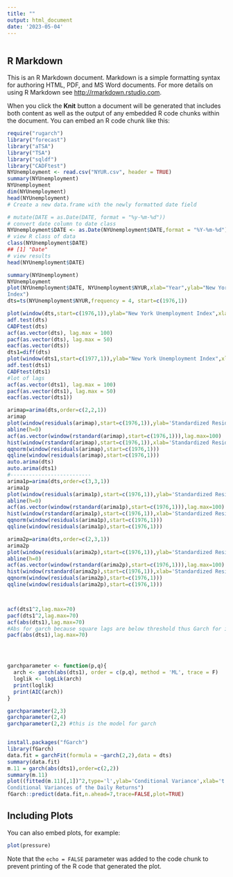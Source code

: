 ```yaml
---
title: ""
output: html_document
date: '2023-05-04'
---
```


```r


```

## R Markdown

This is an R Markdown document. Markdown is a simple formatting syntax for authoring HTML, PDF, and MS Word documents. For more details on using R Markdown see <http://rmarkdown.rstudio.com>.

When you click the **Knit** button a document will be generated that includes both content as well as the output of any embedded R code chunks within the document. You can embed an R code chunk like this:

```r
require("rugarch")
library("forecast")
library("aTSA")
library("TSA")
library("sqldf")
library("CADFtest")
NYUnemployment <- read.csv("NYUR.csv", header = TRUE)
summary(NYUnemployment)
NYUnemployment
dim(NYUnemployment)
head(NYUnemployment)
# Create a new data.frame with the newly formatted date field

# mutate(DATE = as.Date(DATE, format = "%y-%m-%d"))
# convert date column to date class
NYUnemployment$DATE <- as.Date(NYUnemployment$DATE,format = "%Y-%m-%d")
# view R class of data
class(NYUnemployment$DATE)
## [1] "Date"
# view results
head(NYUnemployment$DATE)

summary(NYUnemployment)
NYUnemployment
plot(NYUnemployment$DATE, NYUnemployment$NYUR,xlab="Year",ylab="New York Unemployment
Index")
dts=ts(NYUnemployment$NYUR,frequency = 4, start=c(1976,1))

plot(window(dts,start=c(1976,1)),ylab="New York Unemployment Index",xlab="Year")
adf.test(dts)
CADFtest(dts)
acf(as.vector(dts), lag.max = 100)
pacf(as.vector(dts), lag.max = 50)
eacf(as.vector(dts))
dts1=diff(dts)
plot(window(dts1,start=c(1977,1)),ylab="New York Unemployment Index",xlab="Year")
adf.test(dts1)
CADFtest(dts1)
#lot of lags
acf(as.vector(dts1), lag.max = 100)
pacf(as.vector(dts1), lag.max = 50)
eacf(as.vector(dts1))

arimap=arima(dts,order=c(2,2,1))
arimap
plot(window(residuals(arimap),start=c(1976,1)),ylab='Standardized Residuals',type='o')
abline(h=0)
acf(as.vector(window(rstandard(arimap),start=c(1976,1))),lag.max=100)
hist(window(rstandard(arimap),start=c(1976,1)),xlab='Standardized Residuals')
qqnorm(window(residuals(arimap),start=c(1976,1)))
qqline(window(residuals(arimap),start=c(1976,1)))
auto.arima(dts)
auto.arima(dts1)
#--------------------------
arima1p=arima(dts,order=c(3,3,1))
arima1p
plot(window(residuals(arima1p),start=c(1976,1)),ylab='Standardized Residuals',type='o')
abline(h=0)
acf(as.vector(window(rstandard(arima1p),start=c(1976,1))),lag.max=100)
hist(window(rstandard(arima1p),start=c(1976,1)),xlab='Standardized Residuals')
qqnorm(window(residuals(arima1p),start=c(1976,1)))
qqline(window(residuals(arima1p),start=c(1976,1)))

arima2p=arima(dts,order=c(2,3,1))
arima2p
plot(window(residuals(arima2p),start=c(1976,1)),ylab='Standardized Residuals',type='o')
abline(h=0)
acf(as.vector(window(rstandard(arima2p),start=c(1976,1))),lag.max=100)
hist(window(rstandard(arima2p),start=c(1976,1)),xlab='Standardized Residuals')
qqnorm(window(residuals(arima2p),start=c(1976,1)))
qqline(window(residuals(arima2p),start=c(1976,1)))



acf(dts1^2,lag.max=70)
pacf(dts1^2,lag.max=70)
acf(abs(dts1),lag.max=70)
#Abs for garch because square lags are below threshold thus Garch for implementation
pacf(abs(dts1),lag.max=70)




garchparameter <- function(p,q){
  arch <- garch(abs(dts1), order = c(p,q), method = 'ML', trace = F)
  loglik <- logLik(arch)
  print(loglik)
  print(AIC(arch))
}

garchparameter(2,3)
garchparameter(2,4)
garchparameter(2,2) #this is the model for garch


install.packages("fGarch")
library(fGarch)
data.fit = garchFit(formula = ~garch(2,2),data = dts)
summary(data.fit)
m.11 = garch(abs(dts1),order=c(2,2))
summary(m.11)
plot((fitted(m.11)[,1])^2,type='l',ylab='Conditional Variance',xlab='t',main="Estimated 
Conditional Variances of the Daily Returns")
fGarch::predict(data.fit,n.ahead=7,trace=FALSE,plot=TRUE)


```

## Including Plots

You can also embed plots, for example:

```r
plot(pressure)
```

Note that the `echo = FALSE` parameter was added to the code chunk to prevent printing of the R code that generated the plot.
